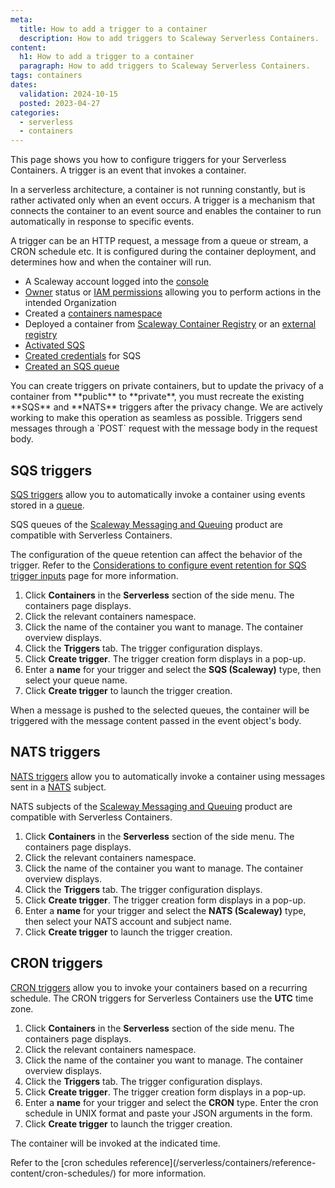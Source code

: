 ```yaml
---
meta:
  title: How to add a trigger to a container
  description: How to add triggers to Scaleway Serverless Containers.
content:
  h1: How to add a trigger to a container
  paragraph: How to add triggers to Scaleway Serverless Containers.
tags: containers
dates:
  validation: 2024-10-15
  posted: 2023-04-27
categories:
  - serverless
  - containers
---
```


This page shows you how to configure triggers for your Serverless Containers. A trigger is an event that invokes a container.

In a serverless architecture, a container is not running constantly, but is rather activated only when an event occurs. A trigger is a mechanism that connects the container to an event source and enables the container to run automatically in response to specific events.

A trigger can be an HTTP request, a message from a queue or stream, a CRON schedule etc. It is configured during the container deployment, and determines how and when the container will run.

<Macro id="requirements" />

- A Scaleway account logged into the [console](https://console.scaleway.com)
- [Owner](/identity-and-access-management/iam/concepts/#owner) status or [IAM permissions](/identity-and-access-management/iam/concepts/#permission) allowing you to perform actions in the intended Organization
- Created a [containers namespace](/serverless/containers/how-to/create-a-containers-namespace/)
- Deployed a container from [Scaleway Container Registry](/serverless/containers/how-to/deploy-a-container-from-scaleway-container-registry/) or an [external registry](/serverless/containers/how-to/deploy-a-container-from-external-container-registry/)
- [Activated SQS](/serverless/messaging/how-to/get-started/#how-to-activate-sqs-or-sns)
- [Created credentials](/serverless/messaging/how-to/create-credentials/) for SQS
- [Created an SQS queue](/serverless/messaging/how-to/create-manage-queues/)

<Message type="important">
You can create triggers on private containers, but to update the privacy of a container from **public** to **private**, you must recreate the existing **SQS** and **NATS** triggers after the privacy change. We are actively working to make this operation as seamless as possible.
</Message>

<Message type="note">
  Triggers send messages through a `POST` request with the message body in the request body.
</Message>

## SQS triggers

[SQS triggers](/serverless/containers/concepts/#sqs-trigger) allow you to automatically invoke a container using events stored in a [queue](/serverless/messaging/concepts/#queue).

SQS queues of the [Scaleway Messaging and Queuing](/serverless/messaging/quickstart/) product are compatible with Serverless Containers.

The configuration of the queue retention can affect the behavior of the trigger. Refer to the [Considerations to configure event retention for SQS trigger inputs](/serverless/containers/reference-content/configure-trigger-inputs/) page for more information.

1. Click **Containers** in the **Serverless** section of the side menu. The containers page displays.
2. Click the relevant containers namespace.
3. Click the name of the container you want to manage. The container overview displays.
4. Click the **Triggers** tab. The trigger configuration displays.
5. Click **Create trigger**. The trigger creation form displays in a pop-up.
6. Enter a **name** for your trigger and select the **SQS (Scaleway)** type, then select your queue name.
7. Click **Create trigger** to launch the trigger creation.

When a message is pushed to the selected queues, the container will be triggered with the message content passed in the event object's body.

## NATS triggers

[NATS triggers](/serverless/containers/concepts/#nats-trigger) allow you to automatically invoke a container using messages sent in a [NATS](/serverless/messaging/concepts/#nats) subject.

NATS subjects of the [Scaleway Messaging and Queuing](/serverless/messaging/quickstart/) product are compatible with Serverless Containers.

1. Click **Containers** in the **Serverless** section of the side menu. The containers page displays.
2. Click the relevant containers namespace.
3. Click the name of the container you want to manage. The container overview displays.
4. Click the **Triggers** tab. The trigger configuration displays.
5. Click **Create trigger**. The trigger creation form displays in a pop-up.
6. Enter a **name** for your trigger and select the **NATS (Scaleway)** type, then select your NATS account and subject name.
7. Click **Create trigger** to launch the trigger creation.

## CRON triggers

[CRON triggers](/serverless/containers/concepts/#cron-trigger) allow you to invoke your containers based on a recurring schedule. The CRON triggers for Serverless Containers use the **UTC** time zone.

1. Click **Containers** in the **Serverless** section of the side menu. The containers page displays.
2. Click the relevant containers namespace.
3. Click the name of the container you want to manage. The container overview displays.
4. Click the **Triggers** tab. The trigger configuration displays.
5. Click **Create trigger**. The trigger creation form displays in a pop-up.
6. Enter a **name** for your trigger and select the **CRON** type. Enter the cron schedule in UNIX format and paste your JSON arguments in the form.
7. Click **Create trigger** to launch the trigger creation.

The container will be invoked at the indicated time.

<Message type="note">
    Refer to the [cron schedules reference](/serverless/containers/reference-content/cron-schedules/) for more information.
</Message>
